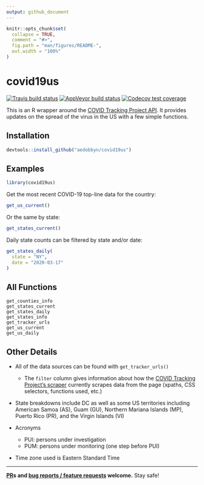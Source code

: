 ```yaml
---
output: github_document
---
```


```r
knitr::opts_chunk$set(
  collapse = TRUE,
  comment = "#>",
  fig.path = "man/figures/README-",
  out.width = "100%"
)
```

# covid19us

<!-- badges: start -->
[![Travis build status](https://travis-ci.org/aedobbyn/covid19us.svg?branch=master)](https://travis-ci.org/aedobbyn/covid19us)
[![AppVeyor build status](https://ci.appveyor.com/api/projects/status/github/aedobbyn/covid19us?branch=master&svg=true)](https://ci.appveyor.com/project/aedobbyn/covid19us)
[![Codecov test coverage](https://codecov.io/gh/aedobbyn/covid19us/graph/badge.svg)](https://codecov.io/gh/aedobbyn/covid19us)
<!-- badges: end -->

This is an R wrapper around the [COVID Tracking Project API](https://covidtracking.com/api/). It provides updates on the spread of the virus in the US with a few simple functions.

## Installation

``` r
devtools::install_github("aedobbyn/covid19us")
```

## Examples

```r
library(covid19us)
```

Get the most recent COVID-19 top-line data for the country:

```r
get_us_current()
```

Or the same by state:

```r
get_states_current()
```

Daily state counts can be filtered by state and/or date:

```r
get_states_daily(
  state = "NY", 
  date = "2020-03-17"
)
```

## All Functions

```
get_counties_info
get_states_current
get_states_daily
get_states_info
get_tracker_urls
get_us_current
get_us_daily
```

## Other Details

* All of the data sources can be found with `get_tracker_urls()`
  * The `filter` column gives information about how the [COVID Tracking Project's scraper](https://github.com/COVID19Tracking/covid-tracking) currently scrapes data from the page (xpaths, CSS selectors, functions used, etc.)

* State breakdowns include DC as well as some US territories including American Samoa (AS), Guam (GU), Northern Mariana Islands (MP), Puerto Rico (PR), and the Virgin Islands (VI)

* Acronyms
  * PUI: persons under investigation
  * PUM: persons under monitoring (one step before PUI)

* Time zone used is Eastern Standard Time

***

**[PR](https://github.com/aedobbyn/covid19us/pulls)s and [bug reports / feature requests](https://github.com/aedobbyn/covid19us/issues) welcome.** Stay safe!
